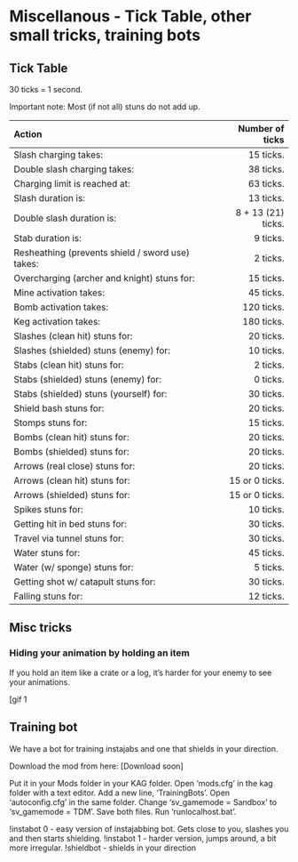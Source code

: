 # Miscellanous - Tick Table, other small tricks, training bots

## Tick Table

30 ticks = 1 second.

Important note: Most (if not all) stuns do not add up.

| Action | Number of ticks |
|:----------------------------------------------------| ------------------:|
| Slash charging takes:                               | 15 ticks.          |
| Double slash charging takes:                        | 38 ticks.          |
| Charging limit is reached at:                       | 63 ticks.          |
| Slash duration is:                                  | 13 ticks.          |
| Double slash duration is:                           | 8 + 13 (21) ticks. |
| Stab duration is:                                   | 9 ticks.           |
| Resheathing (prevents shield / sword use) takes:    | 2 ticks.           |
| Overcharging (archer and knight) stuns for:         | 15 ticks.          |
| Mine activation takes:                              | 45 ticks.          |
| Bomb activation takes:                              | 120 ticks.         |
| Keg activation takes:                               | 180 ticks.         |
| Slashes (clean hit) stuns for:                      | 20 ticks.          |
| Slashes (shielded) stuns (enemy) for:               | 10 ticks.          |
| Stabs (clean hit) stuns for:                        | 2 ticks.           |
| Stabs (shielded) stuns (enemy) for:                 | 0 ticks.           |
| Stabs (shielded) stuns (yourself) for:              | 30 ticks.          |
| Shield bash stuns for:                              | 20 ticks.          |
| Stomps stuns for:                                   | 15 ticks.          |
| Bombs (clean hit) stuns for:                        | 20 ticks.          |
| Bombs (shielded) stuns for:                         | 20 ticks.          |
| Arrows (real close) stuns for:                      | 20 ticks.          |
| Arrows (clean hit) stuns for:                       | 15 or 0 ticks.     |
| Arrows (shielded) stuns for:                        | 15 or 0 ticks.     |
| Spikes stuns for:                                   | 10 ticks.          |
| Getting hit in bed stuns for:                       | 30 ticks.          |
| Travel via tunnel stuns for:                        | 30 ticks.          |
| Water stuns for:                                    | 45 ticks.          |
| Water (w/ sponge) stuns for:                        | 5 ticks.           |
| Getting shot w/ catapult stuns for:                 | 30 ticks.          |
| Falling stuns for:                                  | 12 ticks.          |

## Misc tricks

### Hiding your animation by holding an item

If you hold an item like a crate or a log, it's harder for your enemy to see your animations.

[gif 1

## Training bot

We have a bot for training instajabs and one that shields in your direction.

Download the mod from here: [Download soon]

Put it in your Mods folder in your KAG folder. Open 'mods.cfg' in the kag folder with a text editor. Add a new line, 'TrainingBots'. Open 'autoconfig.cfg' in the same folder. Change 'sv_gamemode = Sandbox' to 'sv_gamemode = TDM'. Save both files. Run 'runlocalhost.bat'.

!instabot 0 - easy version of instajabbing bot. Gets close to you, slashes you and then starts shielding.
!instabot 1 - harder version, jumps around, a bit more irregular.
!shieldbot - shields in your direction

